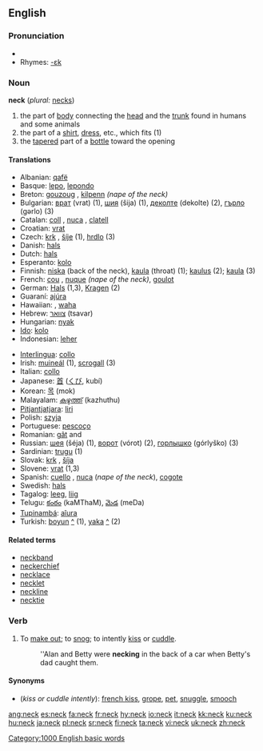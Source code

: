 ==English==
{{wikipedia}}

===Pronunciation===
*{{audio|en-us-neck.ogg|Audio (US)}}
*Rhymes: [[Rhymes:English:-ɛk|-ɛk]]

===Noun===
'''neck''' (''plural:'' [[necks]])

# the part of [[body]] connecting the [[head]] and the [[trunk]] found in humans and some animals
# the part of a [[shirt]], [[dress]], etc., which fits (1)
# the [[taper]]ed part of a [[bottle]] toward the opening

====Translations====
{{top}}
*Albanian: [[qafë]] {{f}}
*Basque: [[lepo]], [[lepondo]]
*Breton: [[gouzoug]] {{m}}, [[kilpenn]] {{m}} ''(nape of the neck)''
*Bulgarian: [[врат]] (vrat) {{m}} (1), [[шия]] (šija) {{f}} (1), [[деколте]] (dekolte) {{n}} (2), [[гърло]] (gərlo) {{n}} (3)
*Catalan: [[coll]] {{m}}, [[nuca]] {{f}}, [[clatell]] {{m}}
*Croatian: [[vrat]] {{m}}
*Czech: [[krk]] {{m}}, [[šíje]]  {{f}} (1), [[hrdlo]] {{n}} (3)
*Danish: [[hals]]
*Dutch: [[hals]] {{m}}
*Esperanto: [[kolo]]
*Finnish: [[niska]] (back of the neck), [[kaula]] (throat) (1); [[kaulus]] (2); [[kaula]] (3)
*French: [[cou]] {{m}}, [[nuque]] {{f}} ''(nape of the neck)'', [[goulot]] {{m}}
*German: [[Hals]] {{m}} (1,3), [[Kragen]] (2)
*Guaraní: [[ajúra]]
*Hawaiian: {{Unicode|[[ʻāʻī]]}}, [[waha]]
*Hebrew: [[צוואר]] (tsavar)
*Hungarian: [[nyak]]
*[[Ido]]: [[kolo]]
*Indonesian: [[leher]]
{{mid}}
*[[Interlingua]]: [[collo]]
*Irish: [[muineál]] {{m}} (1), [[scrogall]] {{m}} (3)
*Italian: [[collo]] {{m}}
*Japanese: [[首]] ([[くび]], kubí)
*Korean: [[목]] (mok)
*Malayalam: [[കഴുത്ത്]] (kazhuthu)
*[[Pitjantjatjara]]: [[liri]]
*Polish: [[szyja]] {{f}}
*Portuguese: [[pescoço]] {{m}}
*Romanian: [[gât]] {{f}} and {{m}}
*Russian: [[шея]] (šéja) {{f}} (1), [[ворот]] (vórot) {{m}} (2), [[горлышко]] (górlyško) {{n}} (3)
*Sardinian: [[trugu]] {{m}} (1)
*Slovak: [[krk]] {{m}}, [[šíja]] {{f}}
*Slovene: [[vrat]] {{m}} (1,3)
*Spanish: [[cuello]] {{m}}, [[nuca]] {{f}} (''nape of the neck''), [[cogote]]
*Swedish: [[hals]] {{c}}
*Tagalog: [[leeg]], [[liig]]
*Telugu: [[కంఠం]] (kaMThaM), [[మెడ]] (meDa)
*[[Tupinambá]]: [[aîura]]
*Turkish: [[boyun]] [[:tr:boyun|^]] (1), [[yaka]] [[:tr:yaka|^]] (2)
{{bottom}}

====Related terms====
*[[neckband]]
*[[neckerchief]]
*[[necklace]]
*[[necklet]]
*[[neckline]]
*[[necktie]]

===Verb===
{{en-verb}}

# {{US}} To [[make out]]; to [[snog]]; to intently [[kiss]] or [[cuddle]].
#:''Alan and Betty were '''necking''' in the back of a car when Betty's dad caught them.

====Synonyms====
*(''kiss or cuddle intently''): [[french kiss]], [[grope]], [[pet]], [[snuggle]], [[smooch]]

[[Category:1000 English basic words]]

[[ang:neck]]
[[es:neck]]
[[fa:neck]]
[[fr:neck]]
[[hy:neck]]
[[io:neck]]
[[it:neck]]
[[kk:neck]]
[[ku:neck]]
[[hu:neck]]
[[ja:neck]]
[[pl:neck]]
[[sr:neck]]
[[fi:neck]]
[[ta:neck]]
[[vi:neck]]
[[uk:neck]]
[[zh:neck]]